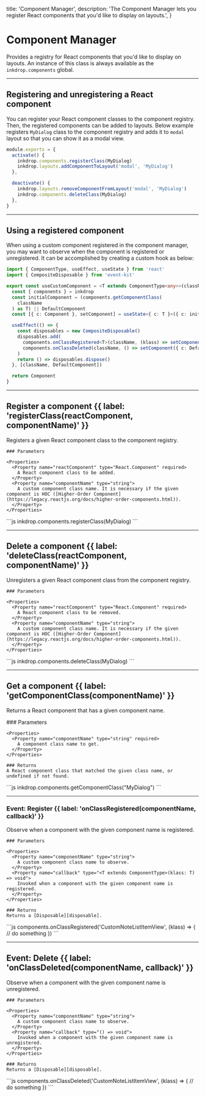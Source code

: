   title: 'Component Manager',
  description: 'The Component Manager lets you register React components that you\'d like to display on layouts.',
}

# Component Manager

Provides a registry for React components that you'd like to display on layouts.
An instance of this class is always available as the `inkdrop.components` global.

---

## Registering and unregistering a React component

You can register your React component classes to the component registry.
Then, the registered components can be added to layouts.
Below example registers `MyDialog` class to the component registry and adds it to `modal` layout so that you can show it as a modal view.

```js
module.exports = {
  activate() {
    inkdrop.components.registerClass(MyDialog)
    inkdrop.layouts.addComponentToLayout('modal', 'MyDialog')
  },

  deactivate() {
    inkdrop.layouts.removeComponentFromLayout('modal', 'MyDialog')
    inkdrop.components.deleteClass(MyDialog)
  },
}
```

---

## Using a registered component

When using a custom component registered in the component manager, you may want to observe when the component is registered or unregistered.
It can be accomplished by creating a custom hook as below:

```ts
import { ComponentType, useEffect, useState } from 'react'
import { CompositeDisposable } from 'event-kit'

export const useCustomComponent = <T extends ComponentType<any>>(className: string, DefaultComponent: T) => {
  const { components } = inkdrop
  const initialComponent = (components.getComponentClass(
    className
  ) as T) || DefaultComponent
  const [{ c: Component }, setComponent] = useState<{ c: T }>({ c: initialComponent })

  useEffect(() => {
    const disposables = new CompositeDisposable()
    disposables.add(
      components.onClassRegistered<T>(className, (klass) => setComponent({ c: klass })),
      components.onClassDeleted(className, () => setComponent({ c: DefaultComponent }))
    )
    return () => disposables.dispose()
  }, [className, DefaultComponent])

  return Component
}
```

---

## Register a component {{ label: 'registerClass(reactComponent, componentName)' }}

<Row>
  <Col>
    Registers a given React component class to the component registry.

    ### Parameters

    <Properties>
      <Property name="reactComponent" type="React.Component" required>
        A React component class to be added.
      </Property>
      <Property name="componentName" type="string">
        A custom component class name. It is necessary if the given component is HOC ([Higher-Order Component](https://legacy.reactjs.org/docs/higher-order-components.html)).
      </Property>
    </Properties>

  </Col>
  <Col sticky>
    <CodeGroup title="Example">
    ```js
    inkdrop.components.registerClass(MyDialog)
    ```
    </CodeGroup>
  </Col>
</Row>

---

## Delete a component {{ label: 'deleteClass(reactComponent, componentName)' }}

<Row>
  <Col>
    Unregisters a given React component class from the component registry.

    ### Parameters

    <Properties>
      <Property name="reactComponent" type="React.Component" required>
        A React component class to be removed.
      </Property>
      <Property name="componentName" type="string">
        A custom component class name. It is necessary if the given component is HOC ([Higher-Order Component](https://legacy.reactjs.org/docs/higher-order-components.html)).
      </Property>
    </Properties>

  </Col>
  <Col sticky>
    <CodeGroup title="Example">
    ```js
    inkdrop.components.deleteClass(MyDialog)
    ```
    </CodeGroup>
  </Col>
</Row>

---

## Get a component {{ label: 'getComponentClass(componentName)' }}

Returns a React component that has a given component name.

<Row>
  <Col>
    ### Parameters

    <Properties>
      <Property name="componentName" type="string" required>
        A component class name to get.
      </Property>
    </Properties>

    ### Returns
    A React component class that matched the given class name, or undefined if not found.

  </Col>
  <Col sticky>
    <CodeGroup title="Example">
    ```js
    inkdrop.components.getComponentClass("MyDialog")
    ```
    </CodeGroup>
  </Col>
</Row>

---

### Event: Register {{ label: 'onClassRegistered(componentName, callback)' }}

<Row>
  <Col>
    Observe when a component with the given component name is registered.

    ### Parameters

    <Properties>
      <Property name="componentName" type="string">
        A custom component class name to observe.
      </Property>
      <Property name="callback" type="<T extends ComponentType>(klass: T) => void">
        Invoked when a component with the given component name is registered.
      </Property>
    </Properties>

    ### Returns
    Returns a [Disposable][disposable].
  </Col>
  <Col sticky>
    <CodeGroup title="Example">
    ```js
    components.onClassRegistered('CustomNoteListItemView', (klass) => {
      // do something
    })
    ```
    </CodeGroup>
  </Col>
</Row>

---

## Event: Delete {{ label: 'onClassDeleted(componentName, callback)' }}

<Row>
  <Col>
    Observe when a component with the given component name is unregistered.

    ### Parameters

    <Properties>
      <Property name="componentName" type="string">
        A custom component class name to observe.
      </Property>
      <Property name="callback" type="() => void">
        Invoked when a component with the given component name is unregistered.
      </Property>
    </Properties>

    ### Returns
    Returns a [Disposable][disposable].
  </Col>
  <Col sticky>
    <CodeGroup title="Example">
    ```js
    components.onClassDeleted('CustomNoteListItemView', (klass) => {
      // do something
    })
    ```
    </CodeGroup>
  </Col>
</Row>

[disposable]: /event-subscription/disposable
